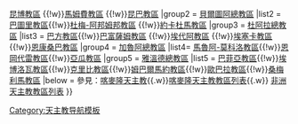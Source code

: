 {{Navbox
|name =喀麥隆天主教教區
|title =喀麥隆天主教教區
|state = {{{state<includeonly>|collapsed</includeonly>}}}
|style = 100%
|group1 =  [[天主教巴門達總教區|巴門達總教區]]
|list1 = [[天主教布埃亞教區|布埃亞教區]]{{!w}}[[天主教昆博教區|昆博教區]] {{!w}}[[天主教馬姆費教區|馬姆費教區]] {{!w}}[[天主教昆巴教區|昆巴教區]]
|group2 = [[天主教貝爾圖阿總教區|貝爾圖阿總教區]]
|list2 = [[天主教巴圖里教區|巴圖里教區]]{{!w}}[[天主教杜梅-阿邦姆邦教區|杜梅-阿邦姆邦教區]] {{!w}}[[天主教約卡杜馬教區|約卡杜馬教區]]
|group3 = [[天主教杜阿拉總教區|杜阿拉總教區]]
|list3 = [[天主教巴方教區|巴方教區]]{{!w}}[[天主教巴富薩姆教區|巴富薩姆教區]] {{!w}}[[天主教埃代阿教區|埃代阿教區]] {{!w}}[[天主教埃塞卡教區|埃塞卡教區]] {{!w}}[[天主教恩康桑巴教區|恩康桑巴教區]]
|group4 = [[天主教加魯阿總教區|加魯阿總教區]]
|list4= [[天主教馬魯阿-莫科洛教區|馬魯阿-莫科洛教區]]{{!w}}[[天主教恩岡代雷教區|恩岡代雷教區]]{{!w}}[[天主教亞瓜教區|亞瓜教區]] 
|group5 = [[天主教雅溫德總教區|雅溫德總教區]]
|list5 = [[天主教巴菲亞教區|巴菲亞教區]]{{!w}}[[天主教埃博洛瓦教區|埃博洛瓦教區]]{{!w}}[[天主教克里比教區|克里比教區]]{{!w}}[[天主教姆巴爾馬約教區|姆巴爾馬約教區]]{{!w}}[[天主教歐巴拉教區|歐巴拉教區]]{{!w}}[[天主教桑梅利馬教區|桑梅利馬教區]]
|below = 參見：[[喀麥隆天主教]]{{.w}}[[喀麥隆天主教教區列表]]{{.w}} [[非洲天主教教區列表]]
}}<noinclude>
[[Category:天主教导航模板]]
</noinclude>